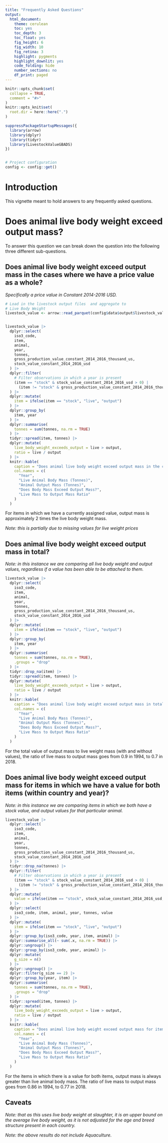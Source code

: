 ```yaml
---
title: "Frequently Asked Questions"
output:
  html_document:
    theme: cerulean
    toc: yes
    toc_depth: 3
    toc_float: yes
    fig_height: 6
    fig_width: 10
    fig_retina: 3
    highlight: pygments
    highlight_downlit: yes
    code_folding: hide
    number_sections: no
    df_print: paged
---
```


```r
knitr::opts_chunk$set(
  collapse = TRUE,
  comment = "#>"
)
knitr::opts_knit$set(
  root.dir = here::here(".")
)
```

```r

suppressPackageStartupMessages({
  library(arrow)
  library(dplyr)
  library(tidyr)
  library(LivestockValueGBADS)
})


# Project configuration
config <- config::get()
```


# Introduction 

This vignette meant to hold answers to any frequently asked questions. 


# Does animal live body weight exceed output mass? 

To answer this question we can break down the question into the following
three different sub-questions. 


## Does animal live body weight exceed output mass in the cases where we have a price value as a whole?

*Specifically a price value in Constant 2014-2016 USD.*



```r

# Load in the livestock output files  and aggregate to
# Live Body Weight
livestock_value <- arrow::read_parquet(config$data$output$livestock_values)


livestock_value |>
  dplyr::select(
    iso3_code,
    item,
    animal,
    year,
    tonnes,
    gross_production_value_constant_2014_2016_thousand_us,
    stock_value_constant_2014_2016_usd
  ) |>
  dplyr::filter(
    # Filter observations in which a year is present
    (item == "stock" & stock_value_constant_2014_2016_usd > 0) |
      (item != "stock" & gross_production_value_constant_2014_2016_thousand_us > 0)
  ) |>
  dplyr::mutate(
    item = ifelse(item == "stock", "live", "output")
  ) |>
  dplyr::group_by(
    item, year
  ) |>
  dplyr::summarise(
    tonnes = sum(tonnes, na.rm = TRUE)
  ) |>
  tidyr::spread(item, tonnes) |>
  dplyr::mutate(
    live_body_weight_exceeds_output = live > output,
    ratio = live / output
  ) |>
  knitr::kable(
    caption = "Does animal live body weight exceed output mass in the cases where we have a price value as a whole?",
    col.names = c(
      "Year",
      "Live Animal Body Mass (Tonnes)",
      "Animal Output Mass (Tonnes)",
      "Does Body Mass Exceed Output Mass?",
      "Live Mass to Output Mass Ratio"
    )
  )
```

For items in which we have a currently assigned value,
output mass is approximately 2 times the live body weight mass. 

*Note: this is partially due to missing values for live weight prices*

## Does animal live body weight  exceed output mass in total? 

*Note: in this instance we are comparing all live body weight and output values, 
regardless if a value has been able to be attached to them.*

```r


livestock_value |>
  dplyr::select(
    iso3_code,
    item,
    animal,
    year,
    tonnes,
    gross_production_value_constant_2014_2016_thousand_us,
    stock_value_constant_2014_2016_usd
  ) |>
  dplyr::mutate(
    item = ifelse(item == "stock", "live", "output")
  ) |>
  dplyr::group_by(
    item, year
  ) |>
  dplyr::summarise(
    tonnes = sum(tonnes, na.rm = TRUE),
    .groups = "drop"
  ) |>
  tidyr::drop_na(item) |>
  tidyr::spread(item, tonnes) |>
  dplyr::mutate(
    live_body_weight_exceeds_output = live > output,
    ratio = live / output
  ) |>
  knitr::kable(
    caption = "Does animal live body weight exceed output mass in total?",
    col.names = c(
      "Year",
      "Live Animal Body Mass (Tonnes)",
      "Animal Output Mass (Tonnes)",
      "Does Body Mass Exceed Output Mass?",
      "Live Mass to Output Mass Ratio"
    )
  )
```

For the total value of output mass to live weight mass (with and without values), 
the ratio of live mass to output mass goes from 0.9 in 1994, to 0.7 in 2018. 


## Does animal live body weight exceed output mass for items in which we have a value for both items (within country and year)?

*Note: in this instance we are comparing items in which we both have a stock value, 
and output values for that particular animal.*

```r

livestock_value |>
  dplyr::select(
    iso3_code,
    item,
    animal,
    year,
    tonnes,
    gross_production_value_constant_2014_2016_thousand_us,
    stock_value_constant_2014_2016_usd
  ) |>
  tidyr::drop_na(tonnes) |>
  dplyr::filter(
    # Filter observations in which a year is present
    (item == "stock" & stock_value_constant_2014_2016_usd > 0) |
      (item != "stock" & gross_production_value_constant_2014_2016_thousand_us > 0)
  ) |>
  dplyr::mutate(
    value = ifelse(item == "stock", stock_value_constant_2014_2016_usd, gross_production_value_constant_2014_2016_thousand_us)
  ) |>
  dplyr::select(
    iso3_code, item, animal, year, tonnes, value
  ) |>
  dplyr::mutate(
    item = ifelse(item == "stock", "live", "output")
  ) |>
  dplyr::group_by(iso3_code, year, item, animal) |>
  dplyr::summarise_all(~ sum(.x, na.rm = TRUE)) |>
  dplyr::ungroup() |>
  dplyr::group_by(iso3_code, year, animal) |>
  dplyr::mutate(
    g_size = n()
  ) |>
  dplyr::ungroup() |>
  dplyr::filter(g_size == 2) |>
  dplyr::group_by(year, item) |>
  dplyr::summarise(
    tonnes = sum(tonnes, na.rm = TRUE),
    .groups = "drop"
  ) |>
  tidyr::spread(item, tonnes) |>
  dplyr::mutate(
    live_body_weight_exceeds_output = live > output,
    ratio = live / output
  ) |>
  knitr::kable(
    caption = "Does animal live body weight exceed output mass for items in which we have a value for both items?",
    col.names = c(
      "Year",
      "Live Animal Body Mass (Tonnes)",
      "Animal Output Mass (Tonnes)",
      "Does Body Mass Exceed Output Mass?",
      "Live Mass to Output Mass Ratio"
    )
  )
```

For the items in which there is a value for both items, output mass is always
greater than live animal body mass. The ratio of live mass to output mass goes
from 0.86 in 1994, to 0.77 in 2018.



## Caveats

*Note: that as this uses live body weight at slaughter, it is an upper bound on
the average live body weight,  as it is not adjusted for the age and breed
structure present in each country.*

*Note: the above results do not include Aquaculture.*
